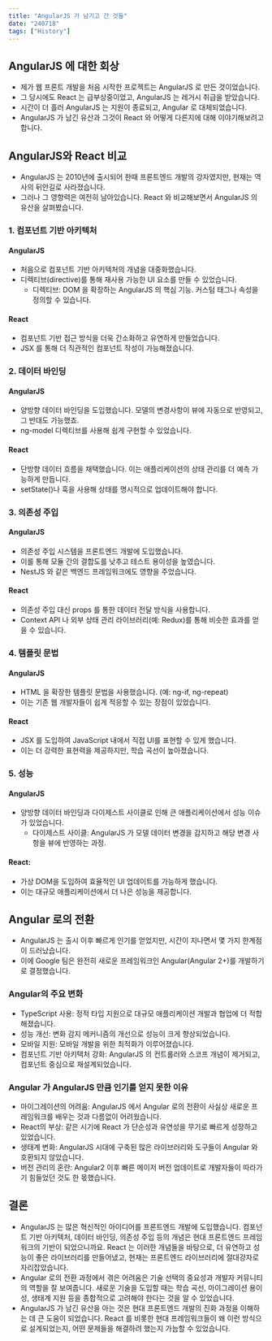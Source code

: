 ```yaml
---
title: "AngularJS 가 남기고 간 것들"
date: "240718"
tags: ["History"]
---
```


## AngularJS 에 대한 회상

- 제가 웹 프론트 개발을 처음 시작한 프로젝트는 AngularJS 로 만든 것이었습니다.
- 그 당시에도 React 는 급부상중이었고, AngularJS 는 레거시 취급을 받았습니다.
- 시간이 더 흘러 AngularJS 는 지원이 종료되고, Angular 로 대체되었습니다.
- AngularJS 가 남긴 유산과 그것이 React 와 어떻게 다른지에 대해 이야기해보려고 합니다.

## AngularJS와 React 비교

- AngularJS 는 2010년에 출시되어 한때 프론트엔드 개발의 강자였지만, 현재는 역사의 뒤안길로 사라졌습니다.
- 그러나 그 영향력은 여전히 남아있습니다. React 와 비교해보면서 AngularJS 의 유산을 살펴봤습니다.

### 1. 컴포넌트 기반 아키텍처

#### AngularJS

- 처음으로 컴포넌트 기반 아키텍처의 개념을 대중화했습니다.
- 디렉티브(directive)를 통해 재사용 가능한 UI 요소를 만들 수 있었습니다.
  - 디렉티브: DOM 을 확장하는 AngularJS 의 핵심 기능. 커스텀 태그나 속성을 정의할 수 있습니다.

#### React

- 컴포넌트 기반 접근 방식을 더욱 간소화하고 유연하게 만들었습니다.
- JSX 를 통해 더 직관적인 컴포넌트 작성이 가능해졌습니다.

### 2. 데이터 바인딩

#### AngularJS

- 양방향 데이터 바인딩을 도입했습니다. 모델의 변경사항이 뷰에 자동으로 반영되고, 그 반대도 가능했죠.
- ng-model 디렉티브를 사용해 쉽게 구현할 수 있었습니다.

#### React

- 단방향 데이터 흐름을 채택했습니다. 이는 애플리케이션의 상태 관리를 더 예측 가능하게 만듭니다.
- setState()나 훅을 사용해 상태를 명시적으로 업데이트해야 합니다.

### 3. 의존성 주입

#### AngularJS

- 의존성 주입 시스템을 프론트엔드 개발에 도입했습니다.
- 이를 통해 모듈 간의 결합도를 낮추고 테스트 용이성을 높였습니다.
- NestJS 와 같은 백엔드 프레임워크에도 영향을 주었습니다.

#### React

- 의존성 주입 대신 props 를 통한 데이터 전달 방식을 사용합니다.
- Context API 나 외부 상태 관리 라이브러리(예: Redux)를 통해 비슷한 효과를 얻을 수 있습니다.

### 4. 템플릿 문법

#### AngularJS

- HTML 을 확장한 템플릿 문법을 사용했습니다. (예: ng-if, ng-repeat)
- 이는 기존 웹 개발자들이 쉽게 적응할 수 있는 장점이 있었습니다.

#### React

- JSX 를 도입하여 JavaScript 내에서 직접 UI를 표현할 수 있게 했습니다.
- 이는 더 강력한 표현력을 제공하지만, 학습 곡선이 높아졌습니다.

### 5. 성능

#### AngularJS

- 양방향 데이터 바인딩과 다이제스트 사이클로 인해 큰 애플리케이션에서 성능 이슈가 있었습니다.
  - 다이제스트 사이클: AngularJS 가 모델 데이터 변경을 감지하고 해당 변경 사항을 뷰에 반영하는 과정.

#### React:

- 가상 DOM을 도입하여 효율적인 UI 업데이트를 가능하게 했습니다.
- 이는 대규모 애플리케이션에서 더 나은 성능을 제공합니다.

## Angular 로의 전환

- AngularJS 는 출시 이후 빠르게 인기를 얻었지만, 시간이 지나면서 몇 가지 한계점이 드러났습니다.
- 이에 Google 팀은 완전히 새로운 프레임워크인 Angular(Angular 2+)를 개발하기로 결정했습니다.

### Angular의 주요 변화

- TypeScript 사용: 정적 타입 지원으로 대규모 애플리케이션 개발과 협업에 더 적합해졌습니다.
- 성능 개선: 변화 감지 메커니즘의 개선으로 성능이 크게 향상되었습니다.
- 모바일 지원: 모바일 개발을 위한 최적화가 이루어졌습니다.
- 컴포넌트 기반 아키텍처 강화: AngularJS 의 컨트롤러와 스코프 개념이 제거되고, 컴포넌트 중심으로 재설계되었습니다.

### Angular 가 AngularJS 만큼 인기를 얻지 못한 이유

- 마이그레이션의 어려움: AngularJS 에서 Angular 로의 전환이 사실상 새로운 프레임워크를 배우는 것과 다름없이 어려웠습니다.
- React의 부상: 같은 시기에 React 가 단순성과 유연성을 무기로 빠르게 성장하고 있었습니다.
- 생태계 변화: AngularJS 시대에 구축된 많은 라이브러리와 도구들이 Angular 와 호환되지 않았습니다.
- 버전 관리의 혼란: Angular2 이후 빠른 메이저 버전 업데이트로 개발자들이 따라가기 힘들었던 것도 한 몫했습니다.

## 결론

- AngularJS 는 많은 혁신적인 아이디어를 프론트엔드 개발에 도입했습니다. 컴포넌트 기반 아키텍처, 데이터 바인딩, 의존성 주입 등의 개념은 현대 프론트엔드 프레임워크의 기반이 되었으니까요. React 는 이러한 개념들을 바탕으로, 더 유연하고 성능이 좋은 라이브러리를 만들어냈고, 현재는 프론트엔드 라이브러리에 절대강자로 자리잡았습니다.
- Angular 로의 전환 과정에서 겪은 어려움은 기술 선택의 중요성과 개발자 커뮤니티의 역할을 잘 보여줍니다. 새로운 기술을 도입할 때는 학습 곡선, 마이그레이션 용이성, 생태계 지원 등을 종합적으로 고려해야 한다는 것을 알 수 있었습니다.
- AngularJS 가 남긴 유산을 아는 것은 현대 프론트엔드 개발의 진화 과정을 이해하는 데 큰 도움이 되었습니다. React 를 비롯한 현대 프레임워크들이 왜 이런 방식으로 설계되었는지, 어떤 문제들을 해결하려 했는지 가늠할 수 있었습니다.

